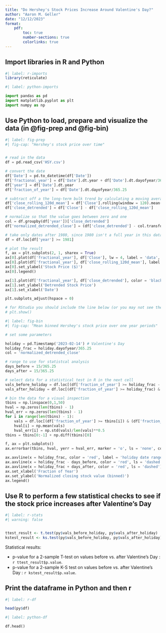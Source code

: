 ```yaml
---
title: "Do Hershey's Stock Prices Increase Around Valentine's Day?"
author: "Aaron M. Geller"
date: "12/12/2023"
format:
    pdf:
        toc: true
        number-sections: true
        colorlinks: true
---
```


## Import libraries in R and Python

```r
#| label: r-imports
library(reticulate)

```

```python
#| label: python-imports

import pandas as pd
import matplotlib.pyplot as plt
import numpy as np

```


## Use Python to load, prepare and visualize the data (in @fig-prep and @fig-bin)

```python
#| label: fig-prep
#| fig-cap: "Hershey's stock price over time"


# read in the data
df = pd.read_csv('HSY.csv') 

# convert the date
df['Date'] = pd.to_datetime(df['Date'])
df['fractional_year'] = df['Date'].dt.year + df['Date'].dt.dayofyear/365.25
df['year'] = df['Date'].dt.year
df['fraction_of_year'] = df['Date'].dt.dayofyear/365.25

# subtract off a the long-term bulk trend by calculating a moving average
df['close_rolling_120d_mean'] = df['Close'].rolling(window = 120).mean()
df['close_detrended'] = df['Close'] - df['close_rolling_120d_mean']

# normalize so that the value goes between zero and one
col = df.groupby(df['year'])['close_detrended']
df['normalized_detrended_close'] = (df['close_detrended'] - col.transform('min'))/(col.transform('max') - col.transform('min'))

# take only dates after 1980, since 1980 isn't a full year in this dataset
df = df.loc[df['year'] >= 1981]

# plot the result
f, ax = plt.subplots(2, 1, sharex = True)
ax[0].plot(df['fractional_year'], df['Close'], lw = 4, label = 'data', color = 'black')
ax[0].plot(df['fractional_year'], df['close_rolling_120d_mean'], label = 'rolling average', color = 'red')
ax[0].set_ylabel('Stock Price ($)')
ax[0].legend()

ax[1].plot(df['fractional_year'], df['close_detrended'], color = 'black')
ax[1].set_ylabel('Detrended Stock Price')
ax[1].set_xlabel('Date')

plt.subplots_adjust(hspace = 0)

# for RStudio you should include the line below (or you may not see the plot)
# plt.show()

```

```python
#| label: fig-bin
#| fig-cap: "Mean binned Hershey's stock price over one year periods"

# set some parameters

holiday = pd.Timestamp('2023-02-14') # Valentine's Day
holiday_frac = holiday.dayofyear/365.25
col = 'normalized_detrended_close'

# range to use for statistcal analysis
days_before = 15/365.25
days_after = 15/365.25  

# select data for a statistical test in R in the next cell
vals_before_holiday = df.loc[(df['fraction_of_year'] >= holiday_frac - days_before) & (df['fraction_of_year'] < holiday_frac)][col]
vals_after_holiday = df.loc[(df['fraction_of_year'] >= holiday_frac) & (df['fraction_of_year'] < holiday_frac + days_after)][col]

# bin the data for a visual inspection
tbins = np.linspace(0,1,50)
hval = np.zeros(len(tbins) - 1)
hval_err = np.zeros(len(tbins) - 1)
for i in range(len(tbins) - 1):
    vals = df.loc[(df['fraction_of_year'] >= tbins[i]) & (df['fraction_of_year'] < tbins[i+1])][col]
    hval[i] = np.mean(vals)
    hval_err[i] = np.std(vals)/len(vals)**0.5
tbins = tbins[0:-1] + np.diff(tbins)[0]

f, ax = plt.subplots()
ax.errorbar(tbins, hval, yerr = hval_err, marker = 'o', ls = 'none', color = 'black', capsize = 3, label = 'binned data')

ax.axvline(x = holiday_frac, color = 'red', label = 'holiday date range')
ax.axvline(x = holiday_frac - days_before, color = 'red', ls = 'dashed')
ax.axvline(x = holiday_frac + days_after, color = 'red', ls = 'dashed')
ax.set_xlabel('Fraction of Year')
ax.set_ylabel('Normalized closing stock value (binned)')
ax.legend()

```

## Use R to perform a few statistical checks to see if the stock price increases after Valentine's Day


```r
#| label: r-stats
#| warning: false


ttest_result <- t.test(py$vals_before_holiday, py$vals_after_holiday)
kstest_result <- ks.test(py$vals_before_holiday, py$vals_after_holiday)

```

Statistical results:

* p-value for a 2-sample T-test on values before vs. after Valentine's Day : `r ttest_result$p.value`.
* p-value for a 2-sample K-S test  on values before vs. after Valentine's Day : `r kstest_result$p.value`.


## Print the dataframe in Python and then r
```r
#| label: r-df

head(py$df)
```


```python
#| label: python-df

df.head()

```